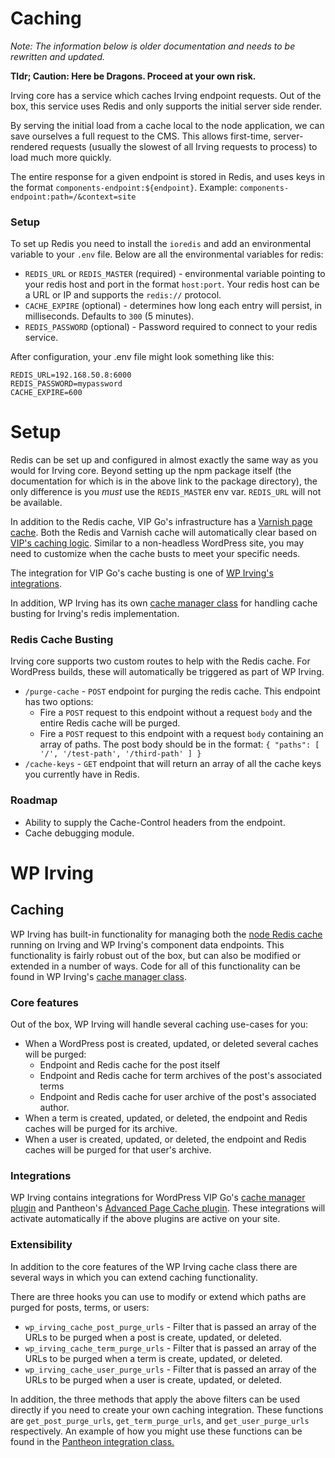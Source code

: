 <Meta title="Features|Caching" />

# Caching
_Note: The information below is older documentation and needs to be rewritten and updated._

__Tldr; Caution: Here be Dragons. Proceed at your own risk.__

Irving core has a service which caches Irving endpoint requests. Out of the box, this service uses Redis and only supports the initial server side render.

By serving the initial load from a cache local to the node application, we can save ourselves a full request to the CMS. This allows first-time, server-rendered requests (usually the slowest of all Irving requests to process) to load much more quickly.

The entire response for a given endpoint is stored in Redis, and uses keys in the format `components-endpoint:${endpoint}`. Example: `components-endpoint:path=/&context=site`

### Setup
To set up Redis you need to install the `ioredis` and add an environmental variable to your `.env` file. Below are all the environmental variables for redis:

* `REDIS_URL` or `REDIS_MASTER` (required) - environmental variable pointing to your redis host and port in the format `host:port`. Your redis host can be a URL or IP and supports the `redis://` protocol.
* `CACHE_EXPIRE` (optional) - determines how long each entry will persist, in milliseconds. Defaults to `300` (5 minutes).
* `REDIS_PASSWORD` (optional) - Password required to connect to your redis service.

After configuration, your .env file might look something like this:

```
REDIS_URL=192.168.50.8:6000
REDIS_PASSWORD=mypassword
CACHE_EXPIRE=600
```

# Setup
Redis can be set up and configured in almost exactly the same way as you would for Irving core. Beyond setting up the npm package itself (the documentation for which is in the above link to the package directory), the only difference is you _must_ use the `REDIS_MASTER` env var. `REDIS_URL` will not be available.

In addition to the Redis cache, VIP Go's infrastructure has a [Varnish page cache](https://wpvip.com/documentation/vip-go/caching-on-vip-go/#page-cache). Both the Redis and Varnish cache will automatically clear based on [VIP's caching logic](https://wpvip.com/documentation/vip-go/controlling-vip-go-page-cache/). Similar to a non-headless WordPress site, you may need to customize when the cache busts to meet your specific needs.

The integration for VIP Go's cache busting is one of [WP Irving's integrations](https://github.com/alleyinteractive/wp-irving/blob/master/inc/integrations/class-vip-go.php).

In addition, WP Irving has its own [cache manager class](https://github.com/alleyinteractive/wp-irving/blob/master/inc/class-cache.php) for handling cache busting for Irving's redis implementation.

### Redis Cache Busting
Irving core supports two custom routes to help with the Redis cache. For WordPress builds, these will automatically be triggered as part of WP Irving.

* `/purge-cache` - `POST` endpoint for purging the redis cache. This endpoint has two options:
  * Fire a `POST` request to this endpoint without a request `body` and the entire Redis cache will be purged.
  * Fire a `POST` request to this endpoint with a request `body` containing an array of paths. The post body should be in the format: `{ "paths": [ '/', '/test-path', '/third-path' ] }`
* `/cache-keys` - `GET` endpoint that will return an array of all the cache keys you currently have in Redis.

### Roadmap
* Ability to supply the Cache-Control headers from the endpoint.
* Cache debugging module.


# WP Irving

## Caching
WP Irving has built-in functionality for managing both the [node Redis cache](https://github.com/alleyinteractive/irving/wiki/Caching) running on Irving and WP Irving's component data endpoints. This functionality is fairly robust out of the box, but can also be modified or extended in a number of ways. Code for all of this functionality can be found in WP Irving's [cache manager class](https://github.com/alleyinteractive/wp-irving/blob/master/inc/class-cache.php).

### Core features
Out of the box, WP Irving will handle several caching use-cases for you:
* When a WordPress post is created, updated, or deleted several caches will be purged:
  * Endpoint and Redis cache for the post itself
  * Endpoint and Redis cache for term archives of the post's associated terms
  * Endpoint and Redis cache for user archive of the post's associated author.
* When a term is created, updated, or deleted, the endpoint and Redis caches will be purged for its archive.
* When a user is created, updated, or deleted, the endpoint and Redis caches will be purged for that user's archive.

### Integrations
WP Irving contains integrations for WordPress VIP Go's [cache manager plugin](https://github.com/Automattic/vip-go-mu-plugins-built/tree/master/vip-cache-manager) and Pantheon's [Advanced Page Cache plugin](https://github.com/pantheon-systems/pantheon-advanced-page-cache). These integrations will activate automatically if the above plugins are active on your site.

### Extensibility
In addition to the core features of the WP Irving cache class there are several ways in which you can extend caching functionality.

There are three hooks you can use to modify or extend which paths are purged for posts, terms, or users:
* `wp_irving_cache_post_purge_urls` - Filter that is passed an array of the URLs to be purged when a post is create, updated, or deleted.
* `wp_irving_cache_term_purge_urls` - Filter that is passed an array of the URLs to be purged when a term is create, updated, or deleted.
* `wp_irving_cache_user_purge_urls` - Filter that is passed an array of the URLs to be purged when a user is create, updated, or deleted.

In addition, the three methods that apply the above filters can be used directly if you need to create your own caching integration. These functions are `get_post_purge_urls`, `get_term_purge_urls`, and `get_user_purge_urls` respectively. An example of how you might use these functions can be found in the [Pantheon integration class.](https://github.com/alleyinteractive/wp-irving/blob/master/inc/integrations/class-pantheon.php)